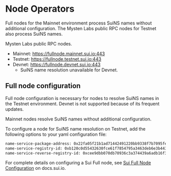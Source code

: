 
# Node Operators

Full nodes for the Mainnet environment process SuiNS names without additional configuration. The Mysten Labs public RPC nodes for Testnet also process SuiNS names. 

Mysten Labs public RPC nodes.
- Mainnet: https://fullnode.mainnet.sui.io:443
- Testnet: https://fullnode.testnet.sui.io:443
- Devnet: https://fullnode.devnet.sui.io:443
    - SuiNS name resolution unavailable for Devnet.

## Full node configuration

Full node configuration is necessary for nodes to resolve SuiNS names in the Testnet environment. Devnet is not supported because of its frequent updates.

<Callout type="info" emoji="ℹ️">
Mainnet nodes resolve SuiNS names without additional configuration.
</Callout>

To configure a node for SuiNS name resolution on Testnet, add the following options to your yaml configuration file:

```sh
name-service-package-address: 0x22fa05f21b1ad71442491220bb9338f7b7095fe35000ef88d5400d28523bdd93
name-service-registry-id: 0xb120c0d55432630fce61f7854795a3463deb6e3b443cc4ae72e1282073ff56e4
name-service-reverse-registry-id: 0xcee9dbb070db70936c3a374439a6adb16f3ba97eac5468d2e1e6fff6ed93e465
```

For complete details on configuring a Sui Full node, see [Sui Full Node Configuration](https://docs.sui.io/guides/operator/sui-full-node) on docs.sui.io.